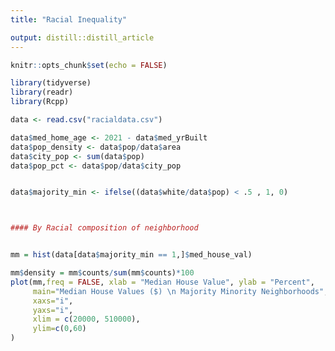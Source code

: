 ```yaml
---
title: "Racial Inequality"

output: distill::distill_article
---
```


```r
knitr::opts_chunk$set(echo = FALSE)

library(tidyverse)
library(readr)
library(Rcpp)

data <- read.csv("racialdata.csv")


```

```r
data$med_home_age <- 2021 - data$med_yrBuilt 
data$pop_density <- data$pop/data$area
data$city_pop <- sum(data$pop)
data$pop_pct <- data$pop/data$city_pop


data$majority_min <- ifelse((data$white/data$pop) < .5 , 1, 0)



#### By Racial composition of neighborhood



```


```r
mm = hist(data[data$majority_min == 1,]$med_house_val)

```


```r
mm$density = mm$counts/sum(mm$counts)*100
plot(mm,freq = FALSE, xlab = "Median House Value", ylab = "Percent",
     main="Median House Values ($) \n Majority Minority Neighborhoods", 
     xaxs="i", 
     yaxs="i",
     xlim = c(20000, 510000),
     ylim=c(0,60)
)
```

